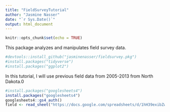 ```yaml
---
title: "FieldSurveyTutorial"
author: "Jasmine Nasser"
date: "`r Sys.Date()`"
output: html_document
---
```


```r
knitr::opts_chunk$set(echo = TRUE)
```
This package analyzes and manipulates field survey data. 


```R
#devtools::install_github("jasminenasser/fieldsurvey.pkg")
#install.packages("tidyverse")
#install.packages("ggplot2")
```

In this tutorial, I will use previous field data from 2005-2013 from North Dakota.0

```R
#install.packages("googlesheets4")
install.packages("googlesheets4")
googlesheets4::gs4_auth()
field <- read_sheet("https://docs.google.com/spreadsheets/d/1hH39exibZwdQyr3IsLzxBMXpfCz0qVN-4mAe673PPpQ/edit?usp=sharing")

```


